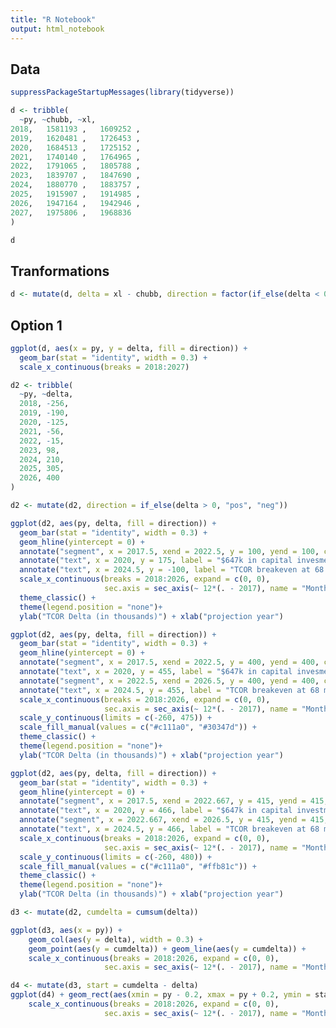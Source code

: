 ---
title: "R Notebook"
output: html_notebook
---

## Data

```{r}
suppressPackageStartupMessages(library(tidyverse))

d <- tribble(
  ~py, ~chubb, ~xl,
2018,	1581193 ,	1609252 ,
2019,	1620481 ,	1726453 ,
2020,	1684513 ,	1725152 ,
2021,	1740140 ,	1764965 ,
2022,	1791065 ,	1805788 ,
2023,	1839707 ,	1847690 ,
2024,	1880770 ,	1883757 ,
2025,	1915907 ,	1914985 ,
2026,	1947164 ,	1942946 ,
2027,	1975806 ,	1968836 
)

d
```

## Tranformations

```{r}
d <- mutate(d, delta = xl - chubb, direction = factor(if_else(delta < 0, 'less', 'more')))
```


## Option 1

```{r}
ggplot(d, aes(x = py, y = delta, fill = direction)) + 
  geom_bar(stat = "identity", width = 0.3) +
  scale_x_continuous(breaks = 2018:2027)
```

```{r}
d2 <- tribble(
  ~py, ~delta,
  2018, -256,
  2019, -190,
  2020, -125,
  2021, -56,
  2022, -15,
  2023, 98,
  2024, 210,
  2025, 305,
  2026, 400
)

d2 <- mutate(d2, direction = if_else(delta > 0, "pos", "neg"))

ggplot(d2, aes(py, delta, fill = direction)) + 
  geom_bar(stat = "identity", width = 0.3) +
  geom_hline(yintercept = 0) +
  annotate("segment", x = 2017.5, xend = 2022.5, y = 100, yend = 100, color = "blue") +
  annotate("text", x = 2020, y = 175, label = "$647k in capital invesment in the first\n68  months needed to generate returns")+
  annotate("text", x = 2024.5, y = -100, label = "TCOR breakeven at 68 momnths\nRealize gain after 104 months")+
  scale_x_continuous(breaks = 2018:2026, expand = c(0, 0),
                     sec.axis = sec_axis(~ 12*(. - 2017), name = "Months into Future", breaks = 12*(1:9))) +
  theme_classic() + 
  theme(legend.position = "none")+
  ylab("TCOR Delta (in thousands)") + xlab("projection year")
```

```{r}
ggplot(d2, aes(py, delta, fill = direction)) + 
  geom_bar(stat = "identity", width = 0.3) +
  geom_hline(yintercept = 0) +
  annotate("segment", x = 2017.5, xend = 2022.5, y = 400, yend = 400, color = "#c111a0") +
  annotate("text", x = 2020, y = 455, label = "$647k in capital invesment in the first\n68  months needed to generate returns") +
  annotate("segment", x = 2022.5, xend = 2026.5, y = 400, yend = 400, color = "#30347d") +
  annotate("text", x = 2024.5, y = 455, label = "TCOR breakeven at 68 momnths\nRealize gain after 104 months")+
  scale_x_continuous(breaks = 2018:2026, expand = c(0, 0),
                     sec.axis = sec_axis(~ 12*(. - 2017), name = "Months into Future", breaks = 12*(1:9))) +
  scale_y_continuous(limits = c(-260, 475)) +
  scale_fill_manual(values = c("#c111a0", "#30347d")) +
  theme_classic() + 
  theme(legend.position = "none")+
  ylab("TCOR Delta (in thousands)") + xlab("projection year")
```

```{r}
ggplot(d2, aes(py, delta, fill = direction)) + 
  geom_bar(stat = "identity", width = 0.3) +
  geom_hline(yintercept = 0) +
  annotate("segment", x = 2017.5, xend = 2022.667, y = 415, yend = 415, color = "#c111a0") +
  annotate("text", x = 2020, y = 466, label = "$647k in capital investment in the first\n68  months needed to generate returns") +
  annotate("segment", x = 2022.667, xend = 2026.5, y = 415, yend = 415, color = "#ffb81c") +
  annotate("text", x = 2024.5, y = 466, label = "TCOR breakeven at 68 momnths\nRealize gain after 104 months")+
  scale_x_continuous(breaks = 2018:2026, expand = c(0, 0),
                     sec.axis = sec_axis(~ 12*(. - 2017), name = "Months into Future", breaks = sort(c(12*(1:9), 68, 104)))) +
  scale_y_continuous(limits = c(-260, 480)) +
  scale_fill_manual(values = c("#c111a0", "#ffb81c")) +
  theme_classic() + 
  theme(legend.position = "none")+
  ylab("TCOR Delta (in thousands)") + xlab("projection year")

```


```{r}
d3 <- mutate(d2, cumdelta = cumsum(delta))

ggplot(d3, aes(x = py)) + 
    geom_col(aes(y = delta), width = 0.3) + 
    geom_point(aes(y = cumdelta)) + geom_line(aes(y = cumdelta)) +
    scale_x_continuous(breaks = 2018:2026, expand = c(0, 0),
                     sec.axis = sec_axis(~ 12*(. - 2017), name = "Months into Future", breaks = sort(c(12*(1:9), 68, 104))))

```

```{r}
d4 <- mutate(d3, start = cumdelta - delta)
ggplot(d4) + geom_rect(aes(xmin = py - 0.2, xmax = py + 0.2, ymin = start, ymax = cumdelta, fill = direction)) + 
    scale_x_continuous(breaks = 2018:2026, expand = c(0, 0),
                     sec.axis = sec_axis(~ 12*(. - 2017), name = "Months into Future", breaks = sort(c(12*(1:9), 68, 104))))

```
